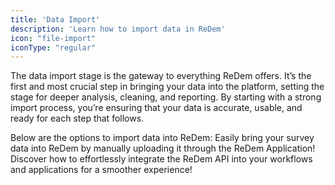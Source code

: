```yaml
---
title: 'Data Import'
description: 'Learn how to import data in ReDem'
icon: "file-import"
iconType: "regular"
---
```


The data import stage is the gateway to everything ReDem offers. It’s the first and most crucial step in bringing your data into the platform, setting the stage for deeper analysis, cleaning, and reporting. By starting with a strong import process, you’re ensuring that your data is accurate, usable, and ready for each step that follows.

Below are the options to import data into ReDem:
<CardGroup cols={2}>
  <Card title="Manual Data Import" icon="file-import">
    Easily bring your survey data into ReDem by manually uploading it through the ReDem Application!
  </Card>
  <Card title="Import Data via API" icon="code" href="/api-reference/introduction">
    Discover how to effortlessly integrate the ReDem API into your workflows and applications for a smoother experience!
  </Card>
</CardGroup>